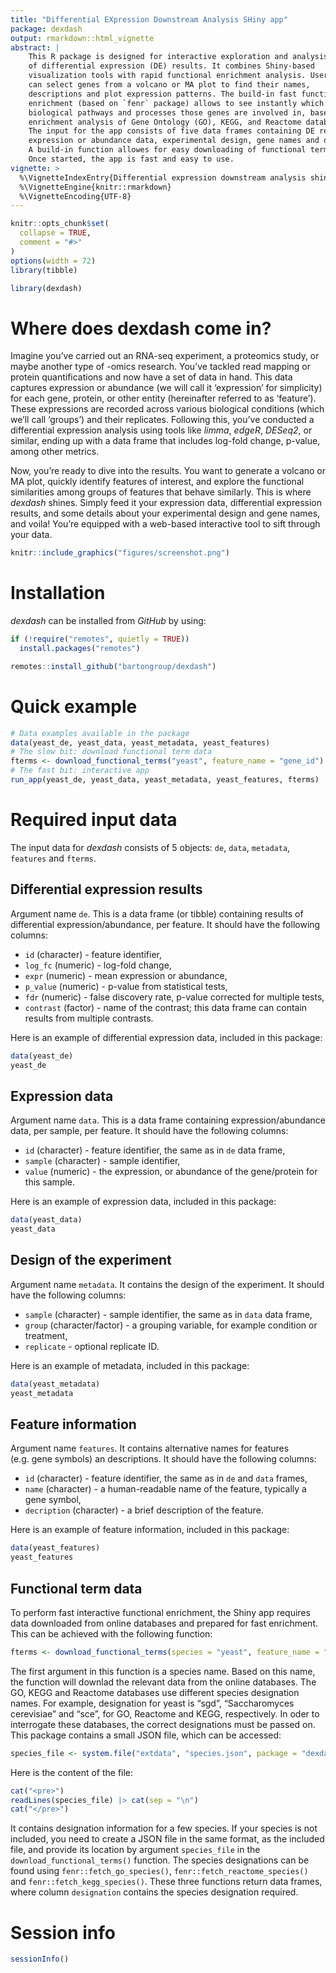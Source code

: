```yaml
---
title: "Differential EXpression Downstream Analysis SHiny app"
package: dexdash
output: rmarkdown::html_vignette
abstract: |
    This R package is designed for interactive exploration and analysis
    of differential expression (DE) results. It combines Shiny-based
    visualization tools with rapid functional enrichment analysis. Users
    can select genes from a volcano or MA plot to find their names,
    descriptions and plot expression patterns. The build-in fast functional
    enrichment (based on `fenr` package) allows to see instantly which
    biological pathways and processes those genes are involved in, based on
    enrichment analysis of Gene Ontology (GO), KEGG, and Reactome databases.
    The input for the app consists of five data frames containing DE results,
    expression or abundance data, experimental design, gene names and descriptions.
    A build-in function allowes for easy downloading of functional term data.
    Once started, the app is fast and easy to use.
vignette: >
  %\VignetteIndexEntry{Differential expression downstream analysis shiny app}
  %\VignetteEngine{knitr::rmarkdown}
  %\VignetteEncoding{UTF-8}
---
```


```r
knitr::opts_chunk$set(
  collapse = TRUE,
  comment = "#>"
)
options(width = 72)
library(tibble)
```

```r
library(dexdash)
```

# Where does dexdash come in?

Imagine you've carried out an RNA-seq experiment, a proteomics study, or maybe another type of -omics research. You've tackled read mapping or protein quantifications and now have a set of data in hand. This data captures expression or abundance (we will call it 'expression' for simplicity) for each gene, protein, or other entity (hereinafter referred to as 'feature'). These expressions are recorded across various biological conditions (which we'll call 'groups') and their replicates. Following this, you've conducted a differential expression analysis using tools like *limma*, *edgeR*, *DESeq2*, or similar, ending up with a data frame that includes log-fold change, p-value, among other metrics.

Now, you're ready to dive into the results. You want to generate a volcano or MA plot, quickly identify features of interest, and explore the functional similarities among groups of features that behave similarly. This is where *dexdash* shines. Simply feed it your expression data, differential expression results, and some details about your experimental design and gene names, and voila! You're equipped with a web-based interactive tool to sift through your data.


```r
knitr::include_graphics("figures/screenshot.png")
```

# Installation

*dexdash* can be installed from *GitHub* by using:

```r
if (!require("remotes", quietly = TRUE))
  install.packages("remotes")

remotes::install_github("bartongroup/dexdash")
```

# Quick example

```r
# Data examples available in the package
data(yeast_de, yeast_data, yeast_metadata, yeast_features)
# The slow bit: download functional term data
fterms <- download_functional_terms("yeast", feature_name = "gene_id")
# The fast bit: interactive app
run_app(yeast_de, yeast_data, yeast_metadata, yeast_features, fterms)
```

# Required input data

The input data for *dexdash* consists of 5 objects: `de`, `data`, `metadata`, `features` and `fterms`.

## Differential expression results

Argument name `de`. This is a data frame (or tibble) containing results of differential expression/abundance, per feature. It should have the following columns:

  - `id` (character) - feature identifier,
  - `log_fc` (numeric) - log-fold change,
  - `expr` (numeric) - mean expression or abundance,
  - `p_value` (numeric) - p-value from statistical tests,
  - `fdr` (numeric) - false discovery rate, p-value corrected for multiple tests,
  - `contrast` (factor) - name of the contrast; this data frame can contain results from multiple contrasts.
  
Here is an example of differential expression data, included in this package:

```r
data(yeast_de)
yeast_de
```

## Expression data

Argument name `data`. This is a data frame containing expression/abundance data, per sample, per feature. It should have the following columns:

 - `id` (character) - feature identifier, the same as in `de` data frame,
 - `sample` (character) - sample identifier,
 - `value` (numeric) - the expression, or abundance of the gene/protein for this sample.
 
Here is an example of expression data, included in this package:

```r
data(yeast_data)
yeast_data
```

## Design of the experiment
 
Argument name `metadata`. It contains the design of the experiment. It should have the following columns:
 
  - `sample` (character) - sample identifier, the same as in `data` data frame,
  - `group` (character/factor) - a grouping variable, for example condition or treatment,
  - `replicate` - optional replicate ID.

Here is an example of metadata, included in this package:

```r
data(yeast_metadata)
yeast_metadata
```

## Feature information

Argument name `features`. It contains alternative names for features (e.g. gene symbols) an descriptions. It should have the following columns:

 - `id` (character) - feature identifier, the same as in `de` and `data` frames,
 - `name` (character) - a human-readable name of the feature, typically a gene symbol,
 - `decription` (character) - a brief description of the feature.


Here is an example of feature information, included in this package:

```r
data(yeast_features)
yeast_features
```

## Functional term data

To perform fast interactive functional enrichment, the Shiny app requires data downloaded from online databases and prepared for fast enrichment. This can be achieved with the following function:

```r
fterms <- download_functional_terms(species = "yeast", feature_name = "gene_id")
```


The first argument in this function is a species name. Based on this name, the function will downlad the relevant data from the online databases. The GO, KEGG and Reactome databases use different species designation names. For example, designation for yeast is "sgd", "Saccharomyces cerevisiae" and "sce", for GO, Reactome and KEGG, respectively. In oder to interrogate these databases, the correct designations must be passed on. This package contains a small JSON file, which can be accessed:

```r
species_file <- system.file("extdata", "species.json", package = "dexdash")
```

Here is the content of the file:

```r
cat("<pre>")
readLines(species_file) |> cat(sep = "\n")
cat("</pre>")
```

It contains designation information for a few species. If your species is not included, you need to create a JSON file in the same format, as the included file, and provide its location by argument `species_file` in the `download_functional_terms()` function. The species designations can be found using `fenr::fetch_go_species()`, `fenr::fetch_reactome_species()` and `fenr::fetch_kegg_species()`. These three functions return data frames,
where column `designation` contains the species designation required.

# Session info {.unnumbered}

```r
sessionInfo()
```
